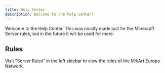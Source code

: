 ```yaml
---
title: Help Center
description: Welcome to the help center!
---
```


Welcome to the Help Center. This was mostly made just for the Minecraft Server rules, but in the future it will be used for more.

## Rules

Visit "Server Rules" in the left sidebar to view the rules of the MikArt Europe Network.